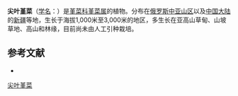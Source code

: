 {{Speciesbox
| name = 尖叶堇菜
| status = 
| status_system = 
| image =
| genus = Viola
| species =  acutifolia
| authority = (Kar. et Kir.) W. Bckr.
}}

'''尖叶堇菜'''（[[学名|学名]]：{{lang|la|''Viola acutifolia''}}）是[[堇菜科|堇菜科]][[堇菜属|堇菜属]]的植物。分布在[[俄罗斯中亚山区|俄罗斯中亚山区]]以及[[中国大陆|中国大陆]]的[[新疆|新疆]]等地，生长于海拔1,000米至3,000米的地区，多生长在亚高山草甸、山坡草地、高山和林缘，目前尚未由人工引种栽培。

== 参考文献 ==
<div class="references-small">
* {{cite web| url =http://www.bioinfo.cn/db05/KmzwSpecies.php?action=view&id=23765| title =尖叶堇菜| work =《中国高等植物数据库全库》| publisher =中国科学院微生物研究所| author =昆明植物研究所| accessdate =2009-02-25| deadurl =yes| archiveurl =https://web.archive.org/web/20160305043411/http://www.bioinfo.cn/db05/KmzwSpecies.php?action=view&id=23765| archivedate =2016-03-05}}
</div>
{{Taxonbar|from=Q11037552}}

[[Category:堇菜属|尖叶堇菜]]


{{植物小作品}}
